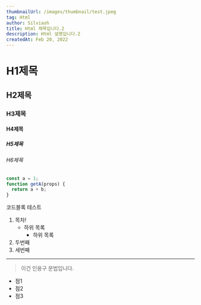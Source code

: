 ```yaml
---
thumbnailUrl: /images/thumbnail/test.jpeg
tag: Html
author: Silviaoh
title: Html 제목입니다.2
description: Html 설명입니다.2
createdAt: Feb 20, 2022
---
```


# H1제목

## H2제목

### H3제목

#### H4제목

##### H5제목

###### H6제목

```javascript
const a = 1;
function getA(props) {
  return a + b;
}
```

코드블록 테스트

1. 목차!
   - 하위 목록
     - 하위 목록
2. 두번째
3. 세번째

---

> 이건 인용구 문법입니다.

- 점1
- 점2
- 점3
